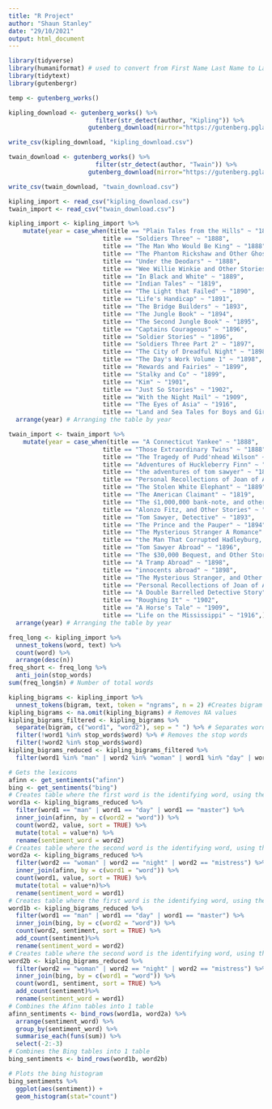 ```yaml
---
title: "R Project"
author: "Shaun Stanley"
date: "29/10/2021"
output: html_document
---
```


```r
library(tidyverse)
library(humaniformat) # used to convert from First Name Last Name to Last Name, First Name
library(tidytext)
library(gutenbergr)
```

```r
temp <- gutenberg_works()
```

```r
kipling_download <- gutenberg_works() %>%
                        filter(str_detect(author, "Kipling")) %>% 
                      gutenberg_download(mirror="https://gutenberg.pglaf.org/", meta_fields = c("title", "author"))

```

```r
write_csv(kipling_download, "kipling_download.csv")

```

```r
twain_download <- gutenberg_works() %>%
                        filter(str_detect(author, "Twain")) %>% 
                      gutenberg_download(mirror="https://gutenberg.pglaf.org/", meta_fields = c("title", "author"))
```

```r
write_csv(twain_download, "twain_download.csv")

```

```r
kipling_import <- read_csv("kipling_download.csv")
twain_import <- read_csv("twain_download.csv")
```

```r
kipling_import <- kipling_import %>%
    mutate(year = case_when(title == "Plain Tales from the Hills" ~ "1888",
                          title == "Soldiers Three" ~ "1888",
                          title == "The Man Who Would Be King" ~ "1888",
                          title == "The Phantom Rickshaw and Other Ghost Stories" ~ "1888",
                          title == "Under the Deodars" ~ "1888",
                          title == "Wee Willie Winkie and Other Stories Volume 2" ~ "1888",
                          title == "In Black and White" ~ "1889",
                          title == "Indian Tales" ~ "1819",
                          title == "The Light that Failed" ~ "1890",
                          title == "Life's Handicap" ~ "1891",
                          title == "The Bridge Builders" ~ "1893",
                          title == "The Jungle Book" ~ "1894",
                          title == "The Second Jungle Book" ~ "1895",
                          title == "Captains Courageous" ~ "1896",
                          title == "Soldier Stories" ~ "1896",
                          title == "Soldiers Three Part 2" ~ "1897",
                          title == "The City of Dreadful Night" ~ "1898",
                          title == "The Day's Work Volume 1" ~ "1898",
                          title == "Rewards and Fairies" ~ "1899",
                          title == "Stalky and Co" ~ "1899",
                          title == "Kim" ~ "1901",
                          title == "Just So Stories" ~ "1902",
                          title == "With the Night Mail" ~ "1909",
                          title == "The Eyes of Asia" ~ "1916",
                          title == "Land and Sea Tales for Boys and Girls" ~ "1923",)) %>% # Adds the corresponding years to each title
  arrange(year) # Arranging the table by year
```

```r
twain_import <- twain_import %>%
    mutate(year = case_when(title == "A Connecticut Yankee" ~ "1888",
                          title == "Those Extraordinary Twins" ~ "1888",
                          title == "The Tragedy of Pudd'nhead Wilson" ~ "1888",
                          title == "Adventures of Huckleberry Finn" ~ "1888",
                          title == "the adventures of tom sawyer" ~ "1888",
                          title == "Personal Recollections of Joan of Arc" ~ "1888",
                          title == "The Stolen White Elephant" ~ "1889",
                          title == "The American Claimant" ~ "1819",
                          title == "The ś1,000,000 bank-note, and other new stories" ~ "1890",
                          title == "Alonzo Fitz, and Other Stories" ~ "1891",
                          title == "Tom Sawyer, Detective" ~ "1893",
                          title == "The Prince and the Pauper" ~ "1894",
                          title == "The Mysterious Stranger A Romance" ~ "1895",
                          title == "the Man That Corrupted Hadleyburg, and Other Stories" ~ "1896",
                          title == "Tom Sawyer Abroad" ~ "1896",
                          title == "The $30,000 Bequest, and Other Stories" ~ "1897",
                          title == "A Tramp Abroad" ~ "1898",
                          title == "innocents abroad" ~ "1898",
                          title == "The Mysterious Stranger, and Other Stories" ~ "1899",
                          title == "Personal Recollections of Joan of Arc Volume 2" ~ "1899",
                          title == "A Double Barrelled Detective Story" ~ "1901",
                          title == "Roughing It" ~ "1902",
                          title == "A Horse's Tale" ~ "1909",
                          title == "Life on the Mississippi" ~ "1916",)) %>% # Adds the corresponding years to each title
  arrange(year) # Arranging the table by year
```


```r
freq_long <- kipling_import %>%
  unnest_tokens(word, text) %>%
  count(word) %>%
  arrange(desc(n))
freq_short <- freq_long %>%
  anti_join(stop_words)
sum(freq_long$n) # Number of total words
```

```r
kipling_bigrams <- kipling_import %>%
  unnest_tokens(bigram, text, token = "ngrams", n = 2) #Creates bigram
kipling_bigrams <- na.omit(kipling_bigrams) # Removes NA values
kipling_bigrams_filtered <- kipling_bigrams %>%
  separate(bigram, c("word1", "word2"), sep = " ") %>% # Separates words into 2 different columns
  filter(!word1 %in% stop_words$word) %>% # Removes the stop words
  filter(!word2 %in% stop_words$word)
kipling_bigrams_reduced <- kipling_bigrams_filtered %>%
  filter(word1 %in% "man" | word2 %in% "woman" | word1 %in% "day" | word2 %in% "night" | word1 %in% "master" | word2 %in% "mistress") # Creates table with only identifying words for kipling
```

```r
# Gets the lexicons
afinn <- get_sentiments("afinn")
bing <- get_sentiments("bing")
# Creates table where the first word is the identifying word, using the Afinn lexicon
word1a <- kipling_bigrams_reduced %>%
  filter(word1 == "man" | word1 == "day" | word1 == "master") %>%
  inner_join(afinn, by = c(word2 = "word")) %>%
  count(word2, value, sort = TRUE) %>%
  mutate(total = value*n) %>%
  rename(sentiment_word = word2)
# Creates table where the second word is the identifying word, using the Afinn lexicon
word2a <- kipling_bigrams_reduced %>%
  filter(word2 == "woman" | word2 == "night" | word2 == "mistress") %>%
  inner_join(afinn, by = c(word1 = "word")) %>%
  count(word1, value, sort = TRUE) %>%
  mutate(total = value*n)%>%
  rename(sentiment_word = word1)
# Creates table where the first word is the identifying word, using the Bing lexicon
word1b <- kipling_bigrams_reduced %>%
  filter(word1 == "man" | word1 == "day" | word1 == "master") %>%
  inner_join(bing, by = c(word2 = "word")) %>%
  count(word2, sentiment, sort = TRUE) %>%
  add_count(sentiment)%>%
  rename(sentiment_word = word2)
# Creates table where the second word is the identifying word, using the Bing lexicon
word2b <- kipling_bigrams_reduced %>%
  filter(word2 == "woman" | word2 == "night" | word2 == "mistress") %>%
  inner_join(bing, by = c(word1 = "word")) %>%
  count(word1, sentiment, sort = TRUE) %>%
  add_count(sentiment)%>%
  rename(sentiment_word = word1)
# Combines the Afinn tables into 1 table
afinn_sentiments <- bind_rows(word1a, word2a) %>%
  arrange(sentiment_word) %>%
  group_by(sentiment_word) %>%
  summarise_each(funs(sum)) %>%
  select(-2:-3)
# Combines the Bing tables into 1 table
bing_sentiments <- bind_rows(word1b, word2b)
```

```r
# Plots the bing histogram
bing_sentiments %>%
  ggplot(aes(sentiment)) + 
  geom_histogram(stat="count")
```